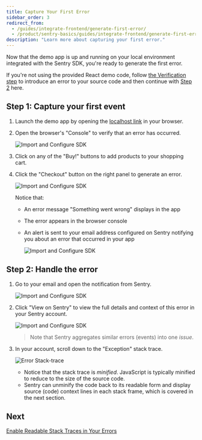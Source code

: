 ```yaml
---
title: Capture Your First Error
sidebar_order: 3
redirect_from:
  - /guides/integrate-frontend/generate-first-error/
  - /product/sentry-basics/guides/integrate-frontend/generate-first-error/
description: "Learn more about capturing your first error."
---
```


Now that the demo app is up and running on your local environment integrated with the Sentry SDK, you're ready to generate the first error.

<Note>

If you're not using the provided React demo code, follow [the Verification step](/platforms/javascript/#verify) to introduce an error to your source code and then continue with [Step 2](#step-2-handle-the-error) here.

</Note>

## Step 1: Capture your first event

1. Launch the demo app by opening the [localhost link](http://localhost:5000) in your browser.

2. Open the browser's "Console" to verify that an error has occurred.

   ![Import and Configure SDK](generate-first-error-02.png)

3. Click on any of the "Buy!" buttons to add products to your shopping cart.

4. Click the "Checkout" button on the right panel to generate an error.

   ![Import and Configure SDK](generate-first-error-01.png)

   Notice that:

   - An error message "Something went wrong" displays in the app
   - The error appears in the browser console
   - An alert is sent to your email address configured on Sentry notifying you about an error that occurred in your app

     ![Import and Configure SDK](generate-first-error-03.png)

## Step 2: Handle the error

1. Go to your email and open the notification from Sentry.

   ![Import and Configure SDK](generate-first-error-04.png)

2. Click "View on Sentry" to view the full details and context of this error in your Sentry account.

   ![Import and Configure SDK](generate-first-error-05.png)

   > Note that Sentry aggregates similar errors (events) into one _issue_.

3. In your account, scroll down to the "Exception" stack trace.

   ![Error Stack-trace](generate-first-error-06.png)

   - Notice that the stack trace is _minified_. JavaScript is typically minified to reduce to the size of the source code.
   - Sentry can unminify the code back to its readable form and display source (code) context lines in each stack frame, which is covered in the next section.

## Next

[Enable Readable Stack Traces in Your Errors](/guides/integrate-frontend/upload-source-maps/)
